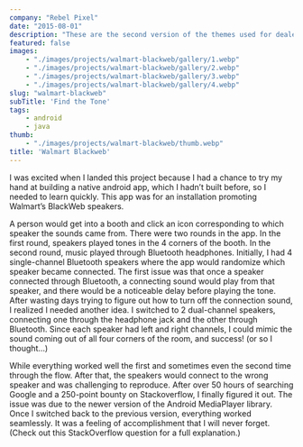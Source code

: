 ```yaml
---
company: "Rebel Pixel"
date: "2015-08-01"
description: "These are the second version of the themes used for dealers on the Glovebox system"
featured: false
images:
    - "./images/projects/walmart-blackweb/gallery/1.webp"
    - "./images/projects/walmart-blackweb/gallery/2.webp"
    - "./images/projects/walmart-blackweb/gallery/3.webp"
    - "./images/projects/walmart-blackweb/gallery/4.webp"
slug: "walmart-blackweb"
subTitle: 'Find the Tone'
tags:
    - android
    - java
thumb:
    - "./images/projects/walmart-blackweb/thumb.webp"
title: 'Walmart Blackweb'
---
```


I was excited when I landed this project because I had a chance to try my hand at building a native android app, which I hadn’t built before, so I needed to learn quickly. This app was for an installation promoting Walmart’s BlackWeb speakers.

A person would get into a booth and click an icon corresponding to which speaker the sounds came from. There were two rounds in the app. In the first round, speakers played tones in the 4 corners of the booth. In the second round, music played through Bluetooth headphones. Initially, I had 4 single-channel Bluetooth speakers where the app would randomize which speaker became connected. The first issue was that once a speaker connected through Bluetooth, a connecting sound would play from that speaker, and there would be a noticeable delay before playing the tone. After wasting days trying to figure out how to turn off the connection sound, I realized I needed another idea. I switched to 2 dual-channel speakers, connecting one through the headphone jack and the other through Bluetooth. Since each speaker had left and right channels, I could mimic the sound coming out of all four corners of the room, and success! (or so I thought...)

While everything worked well the first and sometimes even the second time through the flow. After that, the speakers would connect to the wrong speaker and was challenging to reproduce. After over 50 hours of searching Google and a 250-point bounty on Stackoverflow, I finally figured it out. The issue was due to the newer version of the Android MediaPlayer library. Once I switched back to the previous version, everything worked seamlessly. It was a feeling of accomplishment that I will never forget. (Check out this StackOverflow question for a full explanation.)
